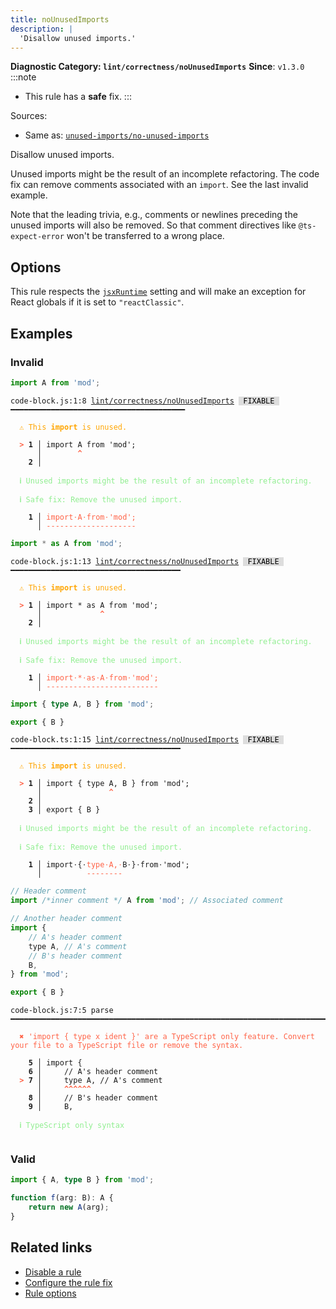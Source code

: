 ```yaml
---
title: noUnusedImports
description: |
  'Disallow unused imports.'
---
```


**Diagnostic Category: `lint/correctness/noUnusedImports`**
<Tabs>
<TabItem label="JavaScript (and super languages)" icon="seti:javascript">
**Since**: `v1.3.0`
:::note
- This rule has a **safe** fix.
:::

Sources: 
- Same as: <a href="https://github.com/sweepline/eslint-plugin-unused-imports/blob/master/docs/rules/no-unused-imports.md" target="_blank"><code>unused-imports/no-unused-imports</code></a>

Disallow unused imports.

Unused imports might be the result of an incomplete refactoring.
The code fix can remove comments associated with an `import`.
See the last invalid example.

Note that the leading trivia, e.g., comments or newlines preceding
the unused imports will also be removed. So that comment directives
like `@ts-expect-error` won't be transferred to a wrong place.

## Options

This rule respects the [`jsxRuntime`](https://biomejs.dev/reference/configuration/#javascriptjsxruntime)
setting and will make an exception for React globals if it is set to
`"reactClassic"`.

## Examples

### Invalid

```js
import A from 'mod';
```

<pre class="language-text"><code class="language-text">code-block.js:1:8 <a href="https://biomejs.dev/linter/rules/no-unused-imports">lint/correctness/noUnusedImports</a> <span style="color: #000; background-color: #ddd;"> FIXABLE </span> ━━━━━━━━━━━━━━━━━━━━━━━━━━━━━━━━━━━━━━━<br /><br /><strong><span style="color: Orange;">  </span></strong><strong><span style="color: Orange;">⚠</span></strong> <span style="color: Orange;">This </span><span style="color: Orange;"><strong>import</strong></span><span style="color: Orange;"> is unused.</span><br />  <br /><strong><span style="color: Tomato;">  </span></strong><strong><span style="color: Tomato;">&gt;</span></strong> <strong>1 │ </strong>import A from 'mod';<br />   <strong>   │ </strong>       <strong><span style="color: Tomato;">^</span></strong><br />    <strong>2 │ </strong><br />  <br /><strong><span style="color: lightgreen;">  </span></strong><strong><span style="color: lightgreen;">ℹ</span></strong> <span style="color: lightgreen;">Unused imports might be the result of an incomplete refactoring.</span><br />  <br /><strong><span style="color: lightgreen;">  </span></strong><strong><span style="color: lightgreen;">ℹ</span></strong> <span style="color: lightgreen;">Safe fix</span><span style="color: lightgreen;">: </span><span style="color: lightgreen;">Remove the unused import.</span><br />  <br /><strong>  </strong><strong>  1 │ </strong><span style="color: Tomato;">i</span><span style="color: Tomato;">m</span><span style="color: Tomato;">p</span><span style="color: Tomato;">o</span><span style="color: Tomato;">r</span><span style="color: Tomato;">t</span><span style="opacity: 0.8;"><span style="color: Tomato;">·</span></span><span style="color: Tomato;">A</span><span style="opacity: 0.8;"><span style="color: Tomato;">·</span></span><span style="color: Tomato;">f</span><span style="color: Tomato;">r</span><span style="color: Tomato;">o</span><span style="color: Tomato;">m</span><span style="opacity: 0.8;"><span style="color: Tomato;">·</span></span><span style="color: Tomato;">'</span><span style="color: Tomato;">m</span><span style="color: Tomato;">o</span><span style="color: Tomato;">d</span><span style="color: Tomato;">'</span><span style="color: Tomato;">;</span><br /><strong>  </strong><strong>    │ </strong><span style="color: Tomato;">-</span><span style="color: Tomato;">-</span><span style="color: Tomato;">-</span><span style="color: Tomato;">-</span><span style="color: Tomato;">-</span><span style="color: Tomato;">-</span><span style="color: Tomato;">-</span><span style="color: Tomato;">-</span><span style="color: Tomato;">-</span><span style="color: Tomato;">-</span><span style="color: Tomato;">-</span><span style="color: Tomato;">-</span><span style="color: Tomato;">-</span><span style="color: Tomato;">-</span><span style="color: Tomato;">-</span><span style="color: Tomato;">-</span><span style="color: Tomato;">-</span><span style="color: Tomato;">-</span><span style="color: Tomato;">-</span><span style="color: Tomato;">-</span><br /></code></pre>

```js
import * as A from 'mod';
```

<pre class="language-text"><code class="language-text">code-block.js:1:13 <a href="https://biomejs.dev/linter/rules/no-unused-imports">lint/correctness/noUnusedImports</a> <span style="color: #000; background-color: #ddd;"> FIXABLE </span> ━━━━━━━━━━━━━━━━━━━━━━━━━━━━━━━━━━━━━━<br /><br /><strong><span style="color: Orange;">  </span></strong><strong><span style="color: Orange;">⚠</span></strong> <span style="color: Orange;">This </span><span style="color: Orange;"><strong>import</strong></span><span style="color: Orange;"> is unused.</span><br />  <br /><strong><span style="color: Tomato;">  </span></strong><strong><span style="color: Tomato;">&gt;</span></strong> <strong>1 │ </strong>import &#42; as A from 'mod';<br />   <strong>   │ </strong>            <strong><span style="color: Tomato;">^</span></strong><br />    <strong>2 │ </strong><br />  <br /><strong><span style="color: lightgreen;">  </span></strong><strong><span style="color: lightgreen;">ℹ</span></strong> <span style="color: lightgreen;">Unused imports might be the result of an incomplete refactoring.</span><br />  <br /><strong><span style="color: lightgreen;">  </span></strong><strong><span style="color: lightgreen;">ℹ</span></strong> <span style="color: lightgreen;">Safe fix</span><span style="color: lightgreen;">: </span><span style="color: lightgreen;">Remove the unused import.</span><br />  <br /><strong>  </strong><strong>  1 │ </strong><span style="color: Tomato;">i</span><span style="color: Tomato;">m</span><span style="color: Tomato;">p</span><span style="color: Tomato;">o</span><span style="color: Tomato;">r</span><span style="color: Tomato;">t</span><span style="opacity: 0.8;"><span style="color: Tomato;">·</span></span><span style="color: Tomato;">&#42;</span><span style="opacity: 0.8;"><span style="color: Tomato;">·</span></span><span style="color: Tomato;">a</span><span style="color: Tomato;">s</span><span style="opacity: 0.8;"><span style="color: Tomato;">·</span></span><span style="color: Tomato;">A</span><span style="opacity: 0.8;"><span style="color: Tomato;">·</span></span><span style="color: Tomato;">f</span><span style="color: Tomato;">r</span><span style="color: Tomato;">o</span><span style="color: Tomato;">m</span><span style="opacity: 0.8;"><span style="color: Tomato;">·</span></span><span style="color: Tomato;">'</span><span style="color: Tomato;">m</span><span style="color: Tomato;">o</span><span style="color: Tomato;">d</span><span style="color: Tomato;">'</span><span style="color: Tomato;">;</span><br /><strong>  </strong><strong>    │ </strong><span style="color: Tomato;">-</span><span style="color: Tomato;">-</span><span style="color: Tomato;">-</span><span style="color: Tomato;">-</span><span style="color: Tomato;">-</span><span style="color: Tomato;">-</span><span style="color: Tomato;">-</span><span style="color: Tomato;">-</span><span style="color: Tomato;">-</span><span style="color: Tomato;">-</span><span style="color: Tomato;">-</span><span style="color: Tomato;">-</span><span style="color: Tomato;">-</span><span style="color: Tomato;">-</span><span style="color: Tomato;">-</span><span style="color: Tomato;">-</span><span style="color: Tomato;">-</span><span style="color: Tomato;">-</span><span style="color: Tomato;">-</span><span style="color: Tomato;">-</span><span style="color: Tomato;">-</span><span style="color: Tomato;">-</span><span style="color: Tomato;">-</span><span style="color: Tomato;">-</span><span style="color: Tomato;">-</span><br /></code></pre>

```ts
import { type A, B } from 'mod';

export { B }
```

<pre class="language-text"><code class="language-text">code-block.ts:1:15 <a href="https://biomejs.dev/linter/rules/no-unused-imports">lint/correctness/noUnusedImports</a> <span style="color: #000; background-color: #ddd;"> FIXABLE </span> ━━━━━━━━━━━━━━━━━━━━━━━━━━━━━━━━━━━━━━<br /><br /><strong><span style="color: Orange;">  </span></strong><strong><span style="color: Orange;">⚠</span></strong> <span style="color: Orange;">This </span><span style="color: Orange;"><strong>import</strong></span><span style="color: Orange;"> is unused.</span><br />  <br /><strong><span style="color: Tomato;">  </span></strong><strong><span style="color: Tomato;">&gt;</span></strong> <strong>1 │ </strong>import &#123; type A, B &#125; from 'mod';<br />   <strong>   │ </strong>              <strong><span style="color: Tomato;">^</span></strong><br />    <strong>2 │ </strong><br />    <strong>3 │ </strong>export &#123; B &#125;<br />  <br /><strong><span style="color: lightgreen;">  </span></strong><strong><span style="color: lightgreen;">ℹ</span></strong> <span style="color: lightgreen;">Unused imports might be the result of an incomplete refactoring.</span><br />  <br /><strong><span style="color: lightgreen;">  </span></strong><strong><span style="color: lightgreen;">ℹ</span></strong> <span style="color: lightgreen;">Safe fix</span><span style="color: lightgreen;">: </span><span style="color: lightgreen;">Remove the unused import.</span><br />  <br /><strong>  </strong><strong>  1 │ </strong>import<span style="opacity: 0.8;">·</span>&#123;<span style="opacity: 0.8;">·</span><span style="color: Tomato;">t</span><span style="color: Tomato;">y</span><span style="color: Tomato;">p</span><span style="color: Tomato;">e</span><span style="opacity: 0.8;"><span style="color: Tomato;">·</span></span><span style="color: Tomato;">A</span><span style="color: Tomato;">,</span><span style="opacity: 0.8;"><span style="color: Tomato;">·</span></span>B<span style="opacity: 0.8;">·</span>&#125;<span style="opacity: 0.8;">·</span>from<span style="opacity: 0.8;">·</span>'mod';<br /><strong>  </strong><strong>    │ </strong>         <span style="color: Tomato;">-</span><span style="color: Tomato;">-</span><span style="color: Tomato;">-</span><span style="color: Tomato;">-</span><span style="color: Tomato;">-</span><span style="color: Tomato;">-</span><span style="color: Tomato;">-</span><span style="color: Tomato;">-</span>               <br /></code></pre>

```js
// Header comment
import /*inner comment */ A from 'mod'; // Associated comment

// Another header comment
import {
    // A's header comment
    type A, // A's comment
    // B's header comment
    B,
} from 'mod';

export { B }
```

<pre class="language-text"><code class="language-text">code-block.js:7:5 parse ━━━━━━━━━━━━━━━━━━━━━━━━━━━━━━━━━━━━━━━━━━━━━━━━━━━━━━━━━━━━━━━━━━━━━━━━━━━━<br /><br /><strong><span style="color: Tomato;">  </span></strong><strong><span style="color: Tomato;">✖</span></strong> <span style="color: Tomato;">'import &#123; type x ident &#125;' are a TypeScript only feature. Convert your file to a TypeScript file or remove the syntax.</span><br />  <br />    <strong>5 │ </strong>import &#123;<br />    <strong>6 │ </strong>    // A's header comment<br /><strong><span style="color: Tomato;">  </span></strong><strong><span style="color: Tomato;">&gt;</span></strong> <strong>7 │ </strong>    type A, // A's comment<br />   <strong>   │ </strong>    <strong><span style="color: Tomato;">^</span></strong><strong><span style="color: Tomato;">^</span></strong><strong><span style="color: Tomato;">^</span></strong><strong><span style="color: Tomato;">^</span></strong><strong><span style="color: Tomato;">^</span></strong><strong><span style="color: Tomato;">^</span></strong><br />    <strong>8 │ </strong>    // B's header comment<br />    <strong>9 │ </strong>    B,<br />  <br /><strong><span style="color: lightgreen;">  </span></strong><strong><span style="color: lightgreen;">ℹ</span></strong> <span style="color: lightgreen;">TypeScript only syntax</span><br />  <br /></code></pre>

### Valid

```ts
import { A, type B } from 'mod';

function f(arg: B): A {
    return new A(arg);
}
```

## Related links

- [Disable a rule](/linter/#disable-a-lint-rule)
- [Configure the rule fix](/linter#configure-the-rule-fix)
- [Rule options](/linter/#rule-options)

</TabItem>
</Tabs>

